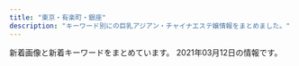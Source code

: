 ```yaml
---
title: "東京・有楽町・銀座"
description: "キーワード別にの巨乳アジアン・チャイナエステ嬢情報をまとめました。"
---
```


新着画像と新着キーワードをまとめています。
2021年03月12日の情報です。

<DmmAffiliateIns />
<KeywordTable
  shops={
    [
    {
        "url": "http://prime-relax.work/",
        "name": "PRIME\u30fb\u30d7\u30e9\u30a4\u30e0",
        "station": "\u99ac\u55b0\u753a\u99c51\u756a\u51fa\u53e3",
        "keywords": {
            "E": 1,
            "D": 10,
            "86": 7,
            "84": 5,
            "88": 1,
            "82": 1,
            "C": 7,
            "87": 4
        },
        "img_links": [
            "http://prime-relax.work/sp/img/t-a.jpg",
            "http://prime-relax.work/img/sta7.jpg",
            "http://prime-relax.work/sp/img/sta11.jpg",
            "http://prime-relax.work/img/st014.jpg",
            "http://prime-relax.work/sp/img/t-s.jpg",
            "http://prime-relax.work/sp/img/pc.jpg",
            "http://prime-relax.work/img/link10033.jpg",
            "http://prime-relax.work/img/st12.jpg",
            "http://prime-relax.work/sp/img/time.jpg",
            "http://prime-relax.work/img/sta13.jpg",
            "http://prime-relax.work/img/IMG_1667.jpg",
            "http://prime-relax.work/img/IMG_1699.jpg",
            "http://prime-relax.work/img/st08.jpg",
            "http://prime-relax.work/img/eve.jpg",
            "http://prime-relax.work/sp/img/tit.jpg",
            "http://prime-relax.work/sp/img/sta8.jpg",
            "http://prime-relax.work/sp/img/sta13.jpg",
            "http://prime-relax.work/sp/img/sta5.jpg",
            "http://prime-relax.work/img/link20067.jpg",
            "http://prime-relax.work/sp/img/sta9.jpg",
            "http://prime-relax.work/sp/img/info.jpg",
            "http://prime-relax.work/img/st013.jpg",
            "http://prime-relax.work/img/body-.jpg",
            "http://prime-relax.work/sp/img/sta12.jpg",
            "http://prime-relax.work/img/st14.jpg",
            "http://prime-relax.work/sp/img/p-9.jpg",
            "http://prime-relax.work/sp/img/sta4.jpg",
            "http://prime-relax.work/img/sta4.jpg",
            "http://prime-relax.work/sp/img/cam.jpg",
            "http://prime-relax.work/img/sta14.jpg",
            "http://prime-relax.work/sp/img/sta14.jpg",
            "http://prime-relax.work/img/st5.jpg",
            "http://prime-relax.work/sp/img/t-r.jpg",
            "http://prime-relax.work/img/st04.jpg",
            "http://prime-relax.work/sp/img/tel.jpg",
            "http://prime-relax.work/sp/img/add.jpg",
            "http://prime-relax.work/img/IMG_1675.jpg",
            "http://prime-relax.work/img/link300100.jpg",
            "http://prime-relax.work/sp/img/p-8.jpg",
            "http://prime-relax.work/img/st8.jpg",
            "http://prime-relax.work/img/st13.jpg",
            "http://prime-relax.work/sp/img/p-7.jpg",
            "http://prime-relax.work/img/st11.jpg",
            "http://prime-relax.work/sp/img/sta7.jpg",
            "http://prime-relax.work/sp/img/sys.jpg",
            "http://prime-relax.work/img/sta12.jpg",
            "http://prime-relax.work/sp/img/t-t.jpg",
            "http://prime-relax.work/img/sta11.jpg",
            "http://prime-relax.work/img/st4.jpg",
            "http://prime-relax.work/img/link-.jpg",
            "http://prime-relax.work/img/sys.jpg",
            "http://prime-relax.work/img/mo.png",
            "http://prime-relax.work/img/st9.jpg",
            "http://prime-relax.work/img/head.jpg",
            "http://prime-relax.work/sp/img/add3.jpg",
            "http://prime-relax.work/sp/img/botton.jpg",
            "http://prime-relax.work/sp/img/pic.jpg",
            "http://prime-relax.work/img/sta8.jpg",
            "http://prime-relax.work/img/sta5.jpg",
            "http://prime-relax.work/img/bottom.png",
            "http://prime-relax.work/img/st7.jpg",
            "http://prime-relax.work/img/IMG_1709.jpg",
            "http://prime-relax.work/img/sta9.jpg",
            "http://prime-relax.work/img/st07.jpg",
            "http://prime-relax.work/sp/img/t-o.jpg",
            "http://prime-relax.work/img/bottom-.png",
            "http://prime-relax.work/sp/img/add2.jpg"
        ]
    },
    {
        "url": "http://f-relaxe.net",
        "name": "For you",
        "img_links": [
            "http://f-relaxe.net/girl/09a.jpg",
            "http://f-relaxe.net/girl/02.jpg",
            "http://f-relaxe.net/girl/011a.jpg",
            "http://f-relaxe.net/images/info.jpg",
            "http://f-relaxe.net/images/staff_11.jpg",
            "http://f-relaxe.net/images/info_11.jpg",
            "http://f-relaxe.net/girl/012.jpg",
            "http://f-relaxe.net/images/index_119.jpg",
            "http://f-relaxe.net/images/line.jpg",
            "http://f-relaxe.net/images/03.jpg",
            "http://f-relaxe.net/images/index_13.jpg",
            "http://f-relaxe.net/images/index_17.jpg",
            "http://f-relaxe.net/images/rec.jpg",
            "http://f-relaxe.net/girl/09.jpg",
            "http://f-relaxe.net/images/rec_11.jpg",
            "http://f-relaxe.net/images/02.jpg",
            "http://f-relaxe.net/girl/024.jpg",
            "http://f-relaxe.net/images/index_07.jpg",
            "http://f-relaxe.net/girl/010.jpg",
            "http://f-relaxe.net/images/index_08.jpg",
            "http://f-relaxe.net/images/index_05.jpg",
            "http://f-relaxe.net/girl/011.jpg",
            "http://f-relaxe.net/images/index_06.jpg",
            "http://f-relaxe.net/images/index_03.jpg",
            "http://f-relaxe.net/images/sub_10.jpg",
            "http://f-relaxe.net/images/01.jpg",
            "http://f-relaxe.net/images/index_01.jpg",
            "http://f-relaxe.net/images/sub_15.jpg",
            "http://f-relaxe.net/girl/013.jpg",
            "http://f-relaxe.net/images/index_12.jpg",
            "http://f-relaxe.net/girl/08.jpg",
            "http://f-relaxe.net/girl/07a.jpg",
            "http://f-relaxe.net/girl/013a.jpg",
            "http://f-relaxe.net/images/index_10.jpg",
            "http://f-relaxe.net/girl/017.jpg",
            "http://f-relaxe.net/girl/012a.jpg",
            "http://f-relaxe.net/images/index_14.jpg",
            "http://f-relaxe.net/images/index_18.jpg",
            "http://f-relaxe.net/girl/010a.jpg",
            "http://f-relaxe.net/images/sub_12.jpg",
            "http://f-relaxe.net/images/index_16.jpg",
            "http://f-relaxe.net/girl/00.jpg",
            "http://f-relaxe.net/girl/04.jpg",
            "http://f-relaxe.net/images/index_09.jpg",
            "http://f-relaxe.net/girl/08a.jpg",
            "http://f-relaxe.net/girl/02a.jpg",
            "http://f-relaxe.net/girl/07.jpg",
            "http://f-relaxe.net/images/index_04.jpg"
        ],
        "station": "JR\u6771\u4eac\u99c5\u516b\u91cd\u6d32\u5317\u53e3",
        "keywords": {
            "89": 1,
            "83": 1,
            "G": 1,
            "D": 2,
            "C": 3,
            "86": 1,
            "87": 1,
            "90": 1,
            "91": 1,
            "E": 3,
            "93": 1,
            "85": 3
        }
    },
    {
        "station": "\u65b0\u5bcc\u753a\u99c5",
        "img_links": [
            "http://xn--vckg5a5c7c8c1czd.in.net/images/staff_images/top_small_5.jpg",
            "http://xn--vckg5a5c7c8c1czd.in.net/images/no.png",
            "http://xn--vckg5a5c7c8c1czd.in.net/images/an_1_02.jpg",
            "http://xn--vckg5a5c7c8c1czd.in.net/images/slider/slide2s.jpg",
            "http://xn--vckg5a5c7c8c1czd.in.net/images/an_2_07.jpg",
            "http://xn--vckg5a5c7c8c1czd.in.net/images/slider/slide1.jpg",
            "http://xn--vckg5a5c7c8c1czd.in.net/images/slider/slide3s.jpg",
            "http://xn--vckg5a5c7c8c1czd.in.net/images/an_1_04.jpg",
            "http://xn--vckg5a5c7c8c1czd.in.net/images/slider/slide3.jpg",
            "http://xn--vckg5a5c7c8c1czd.in.net/images/staff_images/cg16.jpg",
            "http://xn--vckg5a5c7c8c1czd.in.net/images/an_1_06.jpg",
            "http://xn--vckg5a5c7c8c1czd.in.net/images/an_2_05.jpg",
            "http://xn--vckg5a5c7c8c1czd.in.net/images/staff_images/top_small_16.jpg",
            "http://xn--vckg5a5c7c8c1czd.in.net/images/an_1_03.jpg",
            "http://xn--vckg5a5c7c8c1czd.in.net/images/staff_images/cg1.jpg",
            "http://xn--vckg5a5c7c8c1czd.in.net/images/staff_images/top_small_14.jpg",
            "http://xn--vckg5a5c7c8c1czd.in.net/images/an_2_02.jpg",
            "http://xn--vckg5a5c7c8c1czd.in.net/images/staff_images/cg5.jpg",
            "http://xn--vckg5a5c7c8c1czd.in.net/images/staff_images/top_small_17.jpg",
            "http://xn--vckg5a5c7c8c1czd.in.net/images/an_2_04.jpg",
            "http://xn--vckg5a5c7c8c1czd.in.net/images/index_01.jpg",
            "http://xn--vckg5a5c7c8c1czd.in.net/images/staff_images/cg14.jpg",
            "http://xn--vckg5a5c7c8c1czd.in.net/images/an_2_03.jpg",
            "http://xn--vckg5a5c7c8c1czd.in.net/images/an_1_07.jpg",
            "http://xn--vckg5a5c7c8c1czd.in.net/images/staff_images/cg17.jpg",
            "http://xn--vckg5a5c7c8c1czd.in.net/images/an_2_06.jpg",
            "http://xn--vckg5a5c7c8c1czd.in.net/images/staff_images/top_small_1.jpg",
            "http://xn--vckg5a5c7c8c1czd.in.net/images/slider/slide1s.jpg",
            "http://xn--vckg5a5c7c8c1czd.in.net/images/QRcode.jpg",
            "http://xn--vckg5a5c7c8c1czd.in.net/images/slider/slide2.jpg"
        ],
        "keywords": {
            "D": 16,
            "E": 4,
            "86": 20
        },
        "url": "http://xn--vckg5a5c7c8c1czd.in.net/",
        "name": "\u7652\u3057\u306e\u6d77"
    },
    {
        "url": "http://kaitekido.eei.jp/",
        "station": "\u516b\u4e01\u5800\u99c5B2\u51fa\u53e3",
        "name": "\u5feb\u9069\u5802",
        "img_links": [
            "https://b.st-hatena.com/images/entry-button/button-only@2x.png",
            "http://asian.mensesthe.tokyo/wp-content/uploads/2016/01/7CzXuAWe.jpg",
            "https://b.hatena.ne.jp/images/v4/public/add/hatenabookmark_ios7.png",
            "http://b.hatena.ne.jp/images/v4/public/add/hatenabookmark_ios7.png",
            "https://b.hatena.ne.jp/images/v4/public/add/hatenabookmark_android.png",
            "http://b.hatena.ne.jp/images/v4/public/add/hatenabookmark_android.png",
            "https://www.hatena.ne.jp/images/wwwridge/ng@2x.png",
            "https://www.hatena.ne.jp/images/wwwridge/help@2x.png",
            "https://www.hatena.ne.jp/images/wwwridge/ok@2x.png",
            "http://momipara.jp/img/link/momi88.jpg",
            "http://\u30a2\u30b8\u30a2\u30f3\u30a8\u30b9\u30c6.biz/images/88-31.jpg"
        ],
        "keywords": {}
    },
    {
        "name": "\u685c\uff5e\u3055\u304f\u3089\uff5e",
        "keywords": {
            "87": 2,
            "C": 4,
            "D": 3,
            "89": 3
        },
        "url": "http://sakura.relaxnabi.com/",
        "station": "\u8305\u5834\u753a\u99c51\u756a\u51fa\u53e3",
        "img_links": [
            "http://sakura.relaxnabi.com/css/staff/staff02.jpg",
            "http://sakura.relaxnabi.com/css/topleft01.png",
            "http://sakura.relaxnabi.com/css/staff/staff06.jpg",
            "http://sakura.relaxnabi.com/css/tel03.png",
            "http://sakura.relaxnabi.com/css/nav/nav-005.png",
            "http://sakura.relaxnabi.com/css/nav/nav-004.png",
            "http://sakura.relaxnabi.com/css/nav/nav-001.png",
            "http://sakura.relaxnabi.com/css/topright02.jpg",
            "http://sakura.relaxnabi.com/css/staff/staff13.jpg",
            "http://sakura.relaxnabi.com/css/nav/nav-003.png",
            "http://sakura.relaxnabi.com/css/topleft02.png",
            "http://sakura.relaxnabi.com/css/staff/staff14a.jpg",
            "http://sakura.relaxnabi.com/css/nav/nav-002.png",
            "http://sakura.relaxnabi.com/css/staff/staff04.jpg",
            "http://sakura.relaxnabi.com/css/nav/nav-006.png"
        ]
    },
    {
        "name": "\u6843\u82b1\u6c34*\u3068\u3046\u304b\u3059\u3044",
        "url": "http://toukasui.jpn.mn/",
        "station": "\u6771\u9280\u5ea7\u99c55\u756a\u51fa\u53e3",
        "keywords": {
            "89": 1,
            "87": 2,
            "F": 1,
            "D": 9,
            "85": 2,
            "E": 3,
            "88": 1,
            "86": 7
        },
        "img_links": [
            "http://toukasui.jpn.mn/photos/sites/49/2018/11/2018110702420266.jpg",
            "http://toukasui.jpn.mn/photos/sites/49/2019/02/2019020710305082.jpg",
            "http://toukasui.jpn.mn/images/room2.jpg",
            "http://toukasui.jpn.mn/photos/sites/49/2020/09/202009151644200.jpg",
            "http://toukasui.jpn.mn/images/face.jpg",
            "http://toukasui.jpn.mn/images/room3.jpg",
            "http://toukasui.jpn.mn/photos/sites/49/2019/03/2019030615101559.jpg",
            "http://toukasui.jpn.mn/images/room4.jpg",
            "http://toukasui.jpn.mn/images/pick.jpg",
            "http://toukasui.jpn.mn/photos/sites/49/2019/11/2019111002374421.jpg",
            "http://toukasui.jpn.mn/photos/sites/49/2019/09/2019091616543823.jpg",
            "http://toukasui.jpn.mn/photos/sites/49/2019/06/2019061711394937.jpg",
            "http://toukasui.jpn.mn/photos/sites/49/2019/07/2019070111270334.jpg",
            "http://toukasui.jpn.mn/photos/sites/49/2018/12/2018121411170742.jpg",
            "http://toukasui.jpn.mn/images/room1.jpg",
            "http://toukasui.jpn.mn/images/mobile.jpg",
            "http://toukasui.jpn.mn/photos/sites/49/2019/08/2019082510480041.jpg",
            "http://toukasui.jpn.mn/photos/sites/49/2019/08/2019081010463794.jpg",
            "http://toukasui.jpn.mn/images/s_staff.png",
            "http://toukasui.jpn.mn/photos/sites/49/2018/11/2018111701424587.jpg",
            "http://toukasui.jpn.mn/photos/sites/49/2019/02/2019021519245846.jpg",
            "http://toukasui.jpn.mn/images/news.jpg",
            "http://toukasui.jpn.mn/images/top.jpg"
        ]
    },
    {
        "img_links": [
            "http://www.kayabatyo-massage.work/images/mainvisual_02_s.jpg",
            "http://www.kayabatyo-massage.work/images/sw_home.png",
            "http://www.kayabatyo-massage.work/images/recruit/nagare_03.jpg",
            "http://www.kayabatyo-massage.work/images/head_therapist.jpg",
            "http://www.kayabatyo-massage.work/images/recruit/point_03.png",
            "http://www.kayabatyo-massage.work/images/recruit/point_06.png",
            "http://www.kayabatyo-massage.work/images/mainvisual_01.jpg",
            "http://www.kayabatyo-massage.work/staff/kaoru.jpg",
            "http://www.kayabatyo-massage.work/staff/hinata.jpg",
            "http://www.kayabatyo-massage.work/images/trigger.jpg",
            "http://www.kayabatyo-massage.work/images/recruit/point_04.png",
            "http://www.kayabatyo-massage.work/images/recruit/nagare_06.png",
            "http://www.kayabatyo-massage.work/images/recruit/point_05.png",
            "http://www.kayabatyo-massage.work/staff/nanami.jpg",
            "http://www.kayabatyo-massage.work/images/icon_ranking_01.png",
            "http://www.kayabatyo-massage.work/images/recruit/nagare_07.png",
            "http://www.kayabatyo-massage.work/images/recruit/message_03.png",
            "http://www.kayabatyo-massage.work/images/icon_new.png",
            "http://www.kayabatyo-massage.work/images/no_image.jpg",
            "http://www.kayabatyo-massage.work/images/recruit/point_07.png",
            "http://www.kayabatyo-massage.work/images/icon_ranking_02.png",
            "http://www.kayabatyo-massage.work/images/recruit/point_09.png",
            "http://www.kayabatyo-massage.work/images/head_interior.jpg",
            "http://www.kayabatyo-massage.work/images/recruit/sp_mainvisual.jpg",
            "http://www.kayabatyo-massage.work/images/sw_tel.png",
            "http://www.kayabatyo-massage.work/images/recruit/req_03.jpg",
            "http://www.kayabatyo-massage.work/images/mainvisual_01_s.jpg",
            "http://www.kayabatyo-massage.work/images/icon_ranking_03.png",
            "http://www.kayabatyo-massage.work/images/mainvisual_02.jpg",
            "http://www.kayabatyo-massage.work/images/recruit/nagare_02.jpg",
            "http://www.kayabatyo-massage.work/images/recruit/nagare_01.jpg",
            "http://www.kayabatyo-massage.work/images/recruit/point_08.png",
            "http://www.kayabatyo-massage.work/images/recruit/nagare_05.png"
        ],
        "station": "\u8305\u5834\u753a\u99c511\u756a\u51fa\u53e3",
        "name": "\u5143\u6c17\u30e2\u30ea\u30e2\u30ea",
        "keywords": {},
        "url": "http://www.kayabatyo-massage.work/"
    },
    {
        "keywords": {},
        "url": "http://s-este.net/",
        "station": "\u65b0\u65e5\u672c\u6a4b\u99c55\u756a\u51fa\u53e3",
        "img_links": [],
        "name": "\u30e9\u30d5\u30a3\u30fc\u30eb"
    },
    {
        "img_links": [
            "http://koikst.xyz/_src/20886211/07958eda583eff2b24876adf03c0a434.jpg",
            "http://koikst.xyz/_src/20886009/img_2917.jpg",
            "http://sunflower.jp.net/5.jpg",
            "http://koikst.xyz/_src/20886287/9c88380aa0315ec9292225a3223d62d9.jpg",
            "http://koikst.xyz/_src/20886008/_k3_6019.jpg",
            "http://koikst.xyz/_src/20885811/up.png",
            "http://koikst.xyz/_src/20886283/img20170527114635169213.png",
            "http://koikst.xyz/_src/20886222/up.png",
            "http://koikst.xyz/_src/20886035/up.png",
            "http://koikst.xyz/_src/20885809/www.cman.png",
            "http://koikst.xyz/_src/21089124/img20180325193504865361.png",
            "http://koikst.xyz/_src/20886005/wechatimg35.jpg",
            "http://koikst.xyz/_src/20886111/_dsf0778_pp.jpg",
            "http://koikst.xyz/_src/20886066/slider2.png",
            "http://sunflower.jp.net/1.jpg",
            "http://koikst.xyz/_src/20886010/img_3017.jpg",
            "http://koikst.xyz/_src/20886148/therapist-ito.jpg",
            "http://sunflower.jp.net/6.jpg",
            "http://koikst.xyz/_src/20886062/index_35.png",
            "http://koikst.xyz/_src/20991736/t02200330_0640096013249885015.jpg",
            "http://koikst.xyz/_src/20886231/_dsf0770_pp.jpg",
            "http://koikst.xyz/_src/20886229/_dsf0778_pp.jpg",
            "http://koikst.xyz/_src/20886308/t02200330_0640096013249885015.jpg",
            "http://sunflower.jp.net/2.jpg",
            "http://koikst.xyz/_src/20885997/up.png",
            "http://koikst.xyz/_src/20886092/therapist-ito.jpg",
            "http://koikst.xyz/_src/51067435/wechatimg725.jpg",
            "http://koikst.xyz/_src/20886122/up.png",
            "http://sunflower.jp.net/3.jpg",
            "http://koikst.xyz/_src/20885845/up.png",
            "http://koikst.xyz/_src/51067440/wechatimg723.jpg",
            "http://koikst.xyz/_src/20886233/906ab10dd05fdcaee1fa99bd6e5779ea.jpg",
            "http://koikst.xyz/_src/20886235/t02200330_0640096013249885015.jpg",
            "http://koikst.xyz/_src/20886065/index_38.png",
            "http://koikst.xyz/_src/20886060/index_33.png",
            "http://koikst.xyz/_src/20886063/index_36.png",
            "http://koikst.xyz/_src/20886061/index_34.png",
            "http://koikst.xyz/_src/20886059/sign.png",
            "http://koikst.xyz/_src/20886058/sign.png",
            "http://koikst.xyz/_src/51067433/wechatimg726.jpg",
            "http://koikst.xyz/_src/20886103/up.png",
            "http://koikst.xyz/_src/20886303/07958eda583eff2b24876adf03c0a434.jpg",
            "http://koikst.xyz/_src/20886007/_k3_6020.jpg",
            "http://koikst.xyz/_src/20886305/therapist-ito.jpg",
            "http://koikst.xyz/_src/20886019/up.png",
            "http://koikst.xyz/_src/20886300/media-20170919.jpg",
            "http://koikst.xyz/_src/20886006/wechatimg36.jpg",
            "http://koikst.xyz/_src/51067437/wechatimg724.jpg",
            "http://koikst.xyz/_src/20886310/wechatimg405.jpg",
            "http://koikst.xyz/_src/20886064/index_37.png",
            "http://koikst.xyz/_src/20885836/sign.jpg",
            "http://koikst.xyz/_src/20885828/up.png"
        ],
        "url": "http://koikst.xyz/",
        "station": "JR\u6771\u4eac\u99c5\u516b\u91cd\u6d32\u53e3",
        "name": "\u60a0",
        "keywords": {
            "C": 2,
            "85": 2,
            "E": 3,
            "89": 3
        }
    },
    {
        "keywords": {
            "88": 3,
            "85": 6,
            "C": 6,
            "86": 18,
            "87": 6,
            "D": 27
        },
        "name": "\u3072\u3068\u3081\u307c\u308c",
        "url": "http://www.hitomebore.esjp.info/",
        "img_links": [
            "http://www.hitomebore.esjp.info/images/m1.jpg",
            "http://www.hitomebore.esjp.info/files/012.jpg",
            "http://www.hitomebore.esjp.info/images/mainImg2.jpg",
            "http://www.hitomebore.esjp.info/files/007.jpg",
            "http://www.hitomebore.esjp.info/files/002.jpg",
            "http://www.hitomebore.esjp.info/files/015.jpg",
            "http://www.hitomebore.esjp.info/files/008.jpg",
            "http://www.hitomebore.esjp.info/files/016.jpg",
            "http://www.hitomebore.esjp.info/files/011.jpg",
            "http://www.hitomebore.esjp.info/images/m2.jpg",
            "http://www.hitomebore.esjp.info/images/m4.jpg",
            "http://www.hitomebore.esjp.info/files/014.jpg",
            "http://www.hitomebore.esjp.info/images/btn2.png",
            "http://www.hitomebore.esjp.info/images/m3.jpg",
            "http://www.hitomebore.esjp.info/files/013.jpg",
            "http://www.hitomebore.esjp.info/files/009.jpg",
            "http://www.hitomebore.esjp.info/images/mainImg_sub.jpg",
            "http://www.hitomebore.esjp.info/files/010.jpg"
        ],
        "station": "\u65b0\u5bcc\u753a\u99c53\u756a\u51fa\u53e3"
    },
    {
        "url": "http://yurarika.work/",
        "name": "\u3086\u3089\u308a\u9999",
        "station": "\u6c34\u5929\u5bae\u524d\u99c58\u756a\u51fa\u53e3",
        "img_links": [
            "http://yurarika.work/staff/mika2.jpg",
            "http://yurarika.work/staff/mika.jpg",
            "http://yurarika.work/staff/mirai1.jpg",
            "http://yurarika.work/staff/rara2.jpg",
            "http://yurarika.work/staff/aya1.jpg",
            "http://yurarika.work/staff/aya2.jpg",
            "http://yurarika.work/img/all/loader.png",
            "http://yurarika.work/staff/mirai2.jpg",
            "http://yurarika.work/staff/rara1.jpg",
            "http://yurarika.work/staff/mirai.jpg",
            "http://yurarika.work/staff/rara.jpg",
            "http://yurarika.work/staff/aya.jpg",
            "http://yurarika.work/staff/mika1.jpg"
        ],
        "keywords": {
            "85": 10,
            "88": 6,
            "C": 14,
            "86": 4,
            "D": 6
        }
    },
    {
        "name": "\u30eb\u30ca\u30b7\u30e3\u30a4\u30f3",
        "url": "http://luna-shine.info/",
        "img_links": [
            "http://luna-shine.info/uploads/lunashine/2015/12/qqe59bbee7898720151214133747.jpg",
            "http://luna-shine.info/uploads/lunashine/2019/07/qqe59bbee78987201504181707251.jpg",
            "http://luna-shine.info/uploads/lunashine/2019/05/e5beaee4bfa1e59bbee78987_20190517131309.jpg",
            "http://luna-shine.info/uploads/lunashine/2013/05/p1020464_e589afe69cac.jpg",
            "http://luna-shine.info/uploads/lunashine/2013/01/room-9.jpg",
            "http://luna-shine.info/uploads/lunashine/2013/11/e381afe3828be3818befbc92-1000x1333.jpg",
            "http://luna-shine.info/uploads/lunashine/2013/10/4_e589afe69cac.jpg",
            "http://luna-shine.info/uploads/lunashine/2019/04/tel.jpg",
            "http://luna-shine.info/uploads/lunashine/2013/10/e381bfe38286e3818d-5_e589afe69cac.jpg",
            "http://luna-shine.info/uploads/lunashine/images/rq01.jpg",
            "http://luna-shine.info/uploads/lunashine/images/picup.png",
            "http://luna-shine.info/uploads/lunashine/2012/12/mobile.jpg",
            "http://luna-shine.info/uploads/lunashine/2014/05/22.jpg",
            "http://luna-shine.info/uploads/lunashine/2015/03/11111.jpg",
            "http://luna-shine.info/uploads/lunashine/2015/03/123.jpg",
            "http://luna-shine.info/uploads/lunashine/2019/04/e5beaee4bfa1e59bbee78987_201903161627478.jpg",
            "http://luna-shine.info/uploads/lunashine/2015/01/2_e589afe69cac.jpg",
            "http://luna-shine.info/uploads/lunashine/2013/01/img_0427_e589afe69cac-276x368.jpg",
            "http://luna-shine.info/uploads/lunashine/2013/10/e38182e38286e381bf3_e589afe69cac.jpg",
            "http://luna-shine.info/uploads/lunashine/images/new_d.jpg",
            "http://luna-shine.info/uploads/lunashine/2012/12/topview1.jpg",
            "http://luna-shine.info/uploads/lunashine/2015/03/171f728230a16701d87b9e61ba70edf8.png",
            "http://luna-shine.info/uploads/lunashine/2012/12/mailmaka.jpg",
            "http://luna-shine.info/uploads/lunashine/2013/10/e381bfe382841_e589afe69cac.jpg",
            "http://luna-shine.info/uploads/lunashine/2012/12/topview3.jpg",
            "http://luna-shine.info/uploads/lunashine/2014/04/image_e589afe69cac.png",
            "http://luna-shine.info/uploads/lunashine/2015/04/1111_e589afe69cac.jpg",
            "http://luna-shine.info/uploads/lunashine/2014/06/image-15.jpeg",
            "http://luna-shine.info/uploads/lunashine/2019/04/e5beaee4bfa1e59bbee78987_2019031616274791.jpg",
            "http://luna-shine.info/uploads/lunashine/2020/01/e5beaee4bfa1e59bbee78987_20190517131309.jpg",
            "http://luna-shine.info/uploads/lunashine/2017/04/22221.jpg",
            "http://luna-shine.info/uploads/lunashine/images/rq03.jpg",
            "http://luna-shine.info/uploads/lunashine/2015/03/8dbe4d07b4f1258c30f14b30e60c1466.png",
            "http://luna-shine.info/uploads/lunashine/2013/01/room-2.jpg",
            "http://luna-shine.info/uploads/lunashine/2012/12/topview0.jpg",
            "http://luna-shine.info/uploads/lunashine/2019/04/e5beaee4bfa1e59bbee78987_201903161627475.jpg",
            "http://luna-shine.info/uploads/lunashine/2019/03/e5beaee4bfa1e59bbee78987_201903161627476.jpg",
            "http://luna-shine.info/uploads/lunashine/2013/01/img_0370_e589afe69cac-276x368.jpg",
            "http://luna-shine.info/uploads/lunashine/2012/12/topview4.jpg",
            "http://luna-shine.info/uploads/lunashine/2018/05/2.jpg",
            "http://luna-shine.info/uploads/lunashine/2013/01/qiu-1.jpg",
            "http://luna-shine.info/uploads/lunashine/2013/01/room-6.jpg",
            "http://luna-shine.info/uploads/lunashine/2016/12/img_4240.jpg",
            "http://luna-shine.info/uploads/lunashine/2019/04/flash1.jpg",
            "http://luna-shine.info/uploads/lunashine/2014/06/image-14.jpeg",
            "http://luna-shine.info/uploads/lunashine/2013/01/room-8.jpg",
            "http://luna-shine.info/uploads/lunashine/images/new_tit.jpg",
            "http://luna-shine.info/uploads/lunashine/2015/04/1111_e589afe69cac1.jpg",
            "http://luna-shine.info/uploads/lunashine/2015/09/1-12041z120344c1_e589afe69cac_e589afe69cac.jpg",
            "http://luna-shine.info/uploads/lunashine/2019/04/bottom.jpg",
            "http://luna-shine.info/uploads/lunashine/2013/03/img_0522_e589afe69cac-1000x1333.jpg",
            "http://luna-shine.info/uploads/lunashine/2013/01/room-11.jpg",
            "http://luna-shine.info/uploads/lunashine/2013/01/room-1.jpg",
            "http://luna-shine.info/uploads/lunashine/2013/01/room-3.jpg",
            "http://luna-shine.info/uploads/lunashine/2019/12/e5beaee4bfa1e59bbee78987_201912071546181.jpg",
            "http://luna-shine.info/uploads/lunashine/2013/11/e381afe3828be3818b-1000x1333.jpg",
            "http://luna-shine.info/uploads/lunashine/2014/05/naomi1-276x3584.jpg",
            "http://luna-shine.info/uploads/lunashine/2014/05/naomi1-276x3583.jpg",
            "http://luna-shine.info/uploads/lunashine/2014/06/9c1b42356edc1bb51d040e0a1783fa97.png",
            "http://luna-shine.info/uploads/lunashine/2015/01/11.jpg",
            "http://luna-shine.info/uploads/lunashine/2015/01/0.jpg",
            "http://luna-shine.info/uploads/lunashine/2013/01/room-7.jpg",
            "http://luna-shine.info/uploads/lunashine/2019/01/e5beaee4bfa1e59bbee78987_20190124144601.jpg",
            "http://luna-shine.info/uploads/lunashine/images/no-photo.jpg",
            "http://luna-shine.info/uploads/lunashine/2019/12/e5beaee4bfa1e59bbee78987_20191207154634.jpg",
            "http://luna-shine.info/uploads/lunashine/2016/11/31.jpg",
            "http://luna-shine.info/uploads/lunashine/2013/01/room-10.jpg",
            "http://luna-shine.info/uploads/lunashine/2015/03/12344780f_e589afe69cac.jpg",
            "http://luna-shine.info/uploads/lunashine/2013/10/e381bfe3818d2_e589afe69cac.jpg",
            "http://luna-shine.info/uploads/lunashine/2015/06/image1-266x4001.jpg",
            "http://luna-shine.info/uploads/lunashine/2019/05/e5beaee4bfa1e59bbee78987_201905171313091.jpg",
            "http://luna-shine.info/uploads/lunashine/2013/01/room-5.jpg",
            "http://luna-shine.info/uploads/lunashine/2019/03/e5beaee4bfa1e59bbee78987_201903141535171.jpg"
        ],
        "station": "\u5c0f\u4f1d\u99ac\u753a\u99c53\u756a\u51fa\u53e3",
        "keywords": {
            "G": 6,
            "81": 3,
            "F": 6,
            "89": 21,
            "C": 12,
            "E": 13,
            "\u80f8": 2,
            "82": 3,
            "D": 30,
            "87": 12,
            "86": 6,
            "\u30bb\u30af\u30b7\u30fc": 1,
            "88": 21,
            "84": 3,
            "85": 6
        }
    },
    {
        "station": "JR\u6771\u4eac\u99c5\u516b\u91cd\u6d32\u5317\u53e3",
        "img_links": [
            "https://mens-esthe.jpn.vin/images/sp_tit_info.jpg",
            "https://mens-esthe.jpn.vin/images/sp_tit_link.jpg",
            "https://mens-esthe.jpn.vin/images/nav_link02.png",
            "https://mens-esthe.jpn.vin/images/end.png",
            "https://mens-esthe.jpn.vin/photos/sites/4/2020/12/202012110248090.jpg",
            "https://mens-esthe.jpn.vin/images/room1.jpg",
            "https://mens-esthe.jpn.vin/images/nav_link06.png",
            "https://mens-esthe.jpn.vin/images/nav_link01.png",
            "https://mens-esthe.jpn.vin/images/nav_link08.png",
            "https://mens-esthe.jpn.vin/photos/sites/4/2020/12/2020121102462172.jpg",
            "https://mens-esthe.jpn.vin/images/tit_info.jpg",
            "https://mens-esthe.jpn.vin/images/sp_tit_staff.jpg",
            "https://mens-esthe.jpn.vin/images/nav_link07.png",
            "https://mens-esthe.jpn.vin/photos/sites/4/2020/12/2020121102464663.jpg",
            "https://mens-esthe.jpn.vin/images/tit_pick.jpg",
            "https://mens-esthe.jpn.vin/images/nav_link05.png",
            "https://mens-esthe.jpn.vin/images/tit_staff02.jpg",
            "https://mens-esthe.jpn.vin/images/nav_link03.png",
            "https://mens-esthe.jpn.vin/images/tit_face.jpg",
            "https://mens-esthe.jpn.vin/images/top.png",
            "https://mens-esthe.jpn.vin/images/room2.jpg",
            "https://mens-esthe.jpn.vin/photos/sites/4/2020/12/2020121102483539.jpg",
            "https://mens-esthe.jpn.vin/images/sp_tit_pick.jpg",
            "https://mens-esthe.jpn.vin/images/nav_link04.png",
            "https://mens-esthe.jpn.vin/images/sp_tit_staff02.jpg",
            "https://mens-esthe.jpn.vin/images/tit_staff.jpg",
            "https://mens-esthe.jpn.vin/images/sp_end.png",
            "https://mens-esthe.jpn.vin/images/tit_link.jpg",
            "https://mens-esthe.jpn.vin/images/navbar-top.jpg",
            "https://mens-esthe.jpn.vin/photos/sites/4/2020/12/2020121102501422.jpg",
            "https://mens-esthe.jpn.vin/images/photo_1.jpg",
            "https://mens-esthe.jpn.vin/images/sp_photo_1.jpg",
            "https://mens-esthe.jpn.vin/images/side_mobile.jpg"
        ],
        "keywords": {
            "D": 120,
            "85": 24,
            "86": 96
        },
        "name": "\u6771\u4eac\u65e5\u672c\u6a4b\u30e1\u30f3\u30ba\u30a8\u30b9\u30c6",
        "url": "https://mens-esthe.jpn.vin/"
    },
    {
        "img_links": [
            "http://esthe-aroma.com/images/photo01.jpg",
            "http://esthe-aroma.com/images/cg10.jpg",
            "http://esthe-aroma.com/images/cg11.jpg",
            "http://esthe-aroma.com/images/icon_info.png",
            "http://esthe-aroma.com/images/mainImg_sub.jpg",
            "http://esthe-aroma.com/images/cg12.jpg",
            "http://esthe-aroma.com/images/photo02.jpg",
            "http://esthe-aroma.com/images/cg08.jpg",
            "http://esthe-aroma.com/images/cg02.jpg",
            "http://esthe-aroma.com/images/icon_concept.png",
            "http://esthe-aroma.com/images/icon_top.png",
            "http://esthe-aroma.com/images/cg01.jpg",
            "http://esthe-aroma.com/images/icon_staff.png",
            "http://esthe-aroma.com/images/cg07.jpg",
            "http://esthe-aroma.com/images/photo03.jpg",
            "http://esthe-aroma.com/images/cg13.jpg",
            "http://esthe-aroma.com/images/btn2.png",
            "http://esthe-aroma.com/images/cg09.jpg",
            "http://esthe-aroma.com/images/icon_tel.png",
            "http://esthe-aroma.com/images/end-info.png",
            "http://esthe-aroma.com/images/cg06.jpg",
            "http://esthe-aroma.com/images/cg04.jpg",
            "http://esthe-aroma.com/images/cg03.jpg",
            "http://esthe-aroma.com/images/cg05.jpg",
            "http://esthe-aroma.com/images/qrc.jpg"
        ],
        "name": "Miss.9\uff5e\u30df\u30b9.\u30ad\u30e5\u30a6\uff5e",
        "keywords": {
            "86": 13,
            "D": 10,
            "E": 1,
            "C": 2
        },
        "station": "\u99ac\u55b0\u6a2a\u5c71\u99c5A2\u51fa\u53e3",
        "url": "http://esthe-aroma.com/"
    },
    {
        "station": "\u4eba\u5f62\u753a\u99c5A5\u51fa\u53e3",
        "img_links": [
            "https://rumia.tyo.cm/photos/sites/5/2017/08/3.jpg",
            "https://rumia.tyo.cm/photos/sites/5/2017/08/2.jpg",
            "https://rumia.tyo.cm/images/room8.jpg",
            "https://rumia.tyo.cm/images/room5.jpg",
            "https://rumia.tyo.cm/images/s_face.jpg",
            "https://rumia.tyo.cm/images/s_link.png",
            "https://rumia.tyo.cm/photos/sites/5/2017/08/4.jpg",
            "https://rumia.tyo.cm/images/s_mobile.jpg",
            "https://rumia.tyo.cm/images/room3.jpg",
            "https://rumia.tyo.cm/images/mobile.jpg",
            "https://rumia.tyo.cm/images/s_staff.png",
            "https://rumia.tyo.cm/photos/sites/5/2017/08/1.jpg",
            "https://rumia.tyo.cm/images/s_news.jpg",
            "https://rumia.tyo.cm/images/top.png",
            "https://rumia.tyo.cm/images/room7.jpg",
            "https://rumia.tyo.cm/images/room4.jpg",
            "https://rumia.tyo.cm/images/room6.jpg",
            "https://rumia.tyo.cm/images/room2.jpg",
            "https://rumia.tyo.cm/images/room1.jpg"
        ],
        "keywords": {
            "D": 3,
            "85": 1,
            "87": 1,
            "E": 1,
            "86": 1,
            "83": 1
        },
        "url": "https://rumia.tyo.cm/",
        "name": "RUMIA\u30fb\u30eb\u30df\u30a2"
    },
    {
        "url": "http://www.kawaii.esturl.com/",
        "keywords": {
            "D": 4,
            "86": 1,
            "87": 3
        },
        "img_links": [
            "http://www.kawaii.esturl.com/images/icon_staff.png",
            "http://www.kawaii.esturl.com/images/mainImg_sub.jpg",
            "http://www.kawaii.esturl.com/images/icon_top.png",
            "http://www.kawaii.esturl.com/images/end-info.png",
            "http://www.kawaii.esturl.com/files/006.jpg",
            "http://www.kawaii.esturl.com/images/icon_concept.png",
            "http://www.kawaii.esturl.com/files/001.jpg",
            "http://www.kawaii.esturl.com/files/002.jpg",
            "http://www.kawaii.esturl.com/common/images/photo02.jpg",
            "http://www.kawaii.esturl.com/images/icon_info.png",
            "http://www.kawaii.esturl.com/common/images/photo03.jpg",
            "http://www.kawaii.esturl.com/files/003.jpg",
            "http://www.kawaii.esturl.com/images/icon_tel.png",
            "http://www.kawaii.esturl.com/common/images/photo01.jpg",
            "http://www.kawaii.esturl.com/images/btn2.png"
        ],
        "name": "Kawaii\u604b\u4eba",
        "station": "\u516b\u4e01\u5800\u99c5A2\u51fa\u53e3"
    },
    {
        "url": "http://missyou-esthe.com/",
        "img_links": [
            "http://missyou-esthe.com/img/tt13.jpg",
            "http://missyou-esthe.com/img/t1.jpg",
            "http://missyou-esthe.com/img/cg04.jpg",
            "http://missyou-esthe.com/img/tt20.jpg",
            "http://missyou-esthe.com/img/cg03.jpg",
            "http://missyou-esthe.com/img/tt16.jpg",
            "http://missyou-esthe.com/img/tt14.jpg",
            "http://missyou-esthe.com/img/mr1.jpg",
            "http://missyou-esthe.com/img/cg02.jpg",
            "http://missyou-esthe.com/img/cg05.jpg",
            "http://missyou-esthe.com/img/eve.jpg",
            "http://missyou-esthe.com/img/cg08.jpg",
            "http://missyou-esthe.com/img/no.png",
            "http://missyou-esthe.com/img/f1.jpg",
            "http://missyou-esthe.com/img/t2.jpg",
            "http://missyou-esthe.com/img/f.jpg",
            "http://missyou-esthe.com/img/cg091.jpg",
            "http://missyou-esthe.com/img/t3.jpg",
            "http://missyou-esthe.com/img/cg06.jpg",
            "http://missyou-esthe.com/img/tt2.jpg",
            "http://missyou-esthe.com/img/cg11.jpg",
            "http://missyou-esthe.com/img/tt17.jpg",
            "http://missyou-esthe.com/img/cg01.jpg",
            "http://missyou-esthe.com/img/tt4.jpg",
            "http://missyou-esthe.com/img/tt12.jpg",
            "http://missyou-esthe.com/img/tt15.jpg",
            "http://missyou-esthe.com/img/cg10.jpg",
            "http://missyou-esthe.com/img/tt18.jpg",
            "http://missyou-esthe.com/img/tt21.jpg",
            "http://missyou-esthe.com/img/tt1.jpg",
            "http://missyou-esthe.com/img/cg14.jpg",
            "http://missyou-esthe.com/img/cg13.jpg",
            "http://missyou-esthe.com/img/cg07.jpg",
            "http://missyou-esthe.com/img/tt19.jpg",
            "http://missyou-esthe.com/img/cg09.jpg",
            "http://missyou-esthe.com/img/tt11.jpg",
            "http://missyou-esthe.com/img/lin.jpg"
        ],
        "name": "Lotus\uff5e\u30ed\u30fc\u30bf\u30b9\uff5e",
        "keywords": {
            "85": 2,
            "86": 14,
            "87": 4
        },
        "station": "\u65b0\u5bcc\u753a\u99c53\u756a\u51fa\u53e3"
    },
    {
        "name": "COMODO -\u30b3\u30e2\u30c9-",
        "img_links": [
            "http://www.comodo.relaxjp.info/files/009-03.jpg",
            "http://www.comodo.relaxjp.info/files/013-03.jpg",
            "http://www.comodo.relaxjp.info/images/bj3.jpg",
            "http://www.comodo.relaxjp.info/files/009-02.jpg",
            "http://www.comodo.relaxjp.info/files/012-03.jpg",
            "http://www.comodo.relaxjp.info/files/009.jpg",
            "http://www.comodo.relaxjp.info/images/s_news.jpg",
            "http://www.comodo.relaxjp.info/files/010.jpg",
            "http://www.comodo.relaxjp.info/files/008.jpg",
            "http://www.comodo.relaxjp.info/files/012-02.jpg",
            "http://www.comodo.relaxjp.info/files/011.jpg",
            "http://www.comodo.relaxjp.info/files/011-03.jpg",
            "http://www.comodo.relaxjp.info/files/013-02.jpg",
            "http://www.comodo.relaxjp.info/files/011-02.jpg",
            "http://www.comodo.relaxjp.info/images/bj1.jpg",
            "http://www.comodo.relaxjp.info/images/s_staff.jpg",
            "http://www.comodo.relaxjp.info/files/007-02.jpg",
            "http://www.comodo.relaxjp.info/images/top.png",
            "http://www.comodo.relaxjp.info/files/007.jpg",
            "http://www.comodo.relaxjp.info/images/s_link.jpg",
            "http://www.comodo.relaxjp.info/files/010-02.jpg",
            "http://www.comodo.relaxjp.info/files/007-03.jpg",
            "http://www.comodo.relaxjp.info/files/014-03.jpg",
            "http://www.comodo.relaxjp.info/images/s_info.jpg",
            "http://www.comodo.relaxjp.info/files/014.jpg",
            "http://www.comodo.relaxjp.info/images/hua.jpg",
            "http://www.comodo.relaxjp.info/files/013.jpg",
            "http://www.comodo.relaxjp.info/files/012.jpg",
            "http://www.comodo.relaxjp.info/files/014-02.jpg",
            "http://www.comodo.relaxjp.info/files/010-03.jpg",
            "http://www.comodo.relaxjp.info/files/008-02.jpg",
            "http://www.comodo.relaxjp.info/files/008-03.jpg"
        ],
        "url": "http://www.comodo.relaxjp.info/",
        "station": "\u99ac\u55b0\u6a2a\u5c71\u99c5A2\u51fa\u53e3",
        "keywords": {
            "87": 7,
            "86": 1,
            "D": 8
        }
    },
    {
        "keywords": {
            "F": 5,
            "E": 2,
            "85": 16,
            "D": 8,
            "C": 22,
            "87": 2,
            "88": 5
        },
        "name": "COCOSIA",
        "img_links": [
            "http://cocosia-massage.work/img/st3.jpg",
            "http://cocosia-massage.work/sp/img/st5.jpg",
            "http://cocosia-massage.work/img/fla-1.jpg",
            "http://cocosia-massage.work/sp/img/p-4.jpg",
            "http://cocosia-massage.work/img/sta4.jpg",
            "http://cocosia-massage.work/img/conc.jpg",
            "http://cocosia-massage.work/img/news.jpg",
            "http://cocosia-massage.work/sp/img/st4.jpg",
            "http://cocosia-massage.work/sp/img/st2.jpg",
            "http://cocosia-massage.work/img/st5.jpg",
            "http://cocosia-massage.work/sp/img/cam1.jpg",
            "http://cocosia-massage.work/sp/img/st6.jpg",
            "http://cocosia-massage.work/sp/img/cam4.jpg",
            "http://cocosia-massage.work/sp/img/sys.jpg",
            "http://cocosia-massage.work/img/sta2.jpg",
            "http://cocosia-massage.work/img/r9.jpg",
            "http://cocosia-massage.work/img/sta6.jpg",
            "http://cocosia-massage.work/img/sta5.jpg",
            "http://cocosia-massage.work/sp/img/p-3.jpg",
            "http://cocosia-massage.work/sp/img/acc.jpg",
            "http://cocosia-massage.work/sp/img/p-6.jpg",
            "http://cocosia-massage.work/sp/img/st1.jpg",
            "http://cocosia-massage.work/sp/img/botton.jpg",
            "http://cocosia-massage.work/img/st1.jpg",
            "http://cocosia-massage.work/img/nos.jpg",
            "http://cocosia-massage.work/sp/img/st3.jpg",
            "http://cocosia-massage.work/img/acc.jpg",
            "http://cocosia-massage.work/img/fla-2.jpg",
            "http://cocosia-massage.work/img/sta3.jpg",
            "http://cocosia-massage.work/sp/img/rec.jpg",
            "http://cocosia-massage.work/img/st4.jpg",
            "http://cocosia-massage.work/sp/img/p-5.jpg",
            "http://cocosia-massage.work/sp/img/cam3.jpg",
            "http://cocosia-massage.work/sp/img/t-t.jpg",
            "http://cocosia-massage.work/img/xmas.png",
            "http://cocosia-massage.work/sp/img/cam2.jpg",
            "http://cocosia-massage.work/img/st2.jpg",
            "http://cocosia-massage.work/sp/img/info.jpg",
            "http://cocosia-massage.work/sp/img/t-t2.jpg",
            "http://cocosia-massage.work/sp/img/pc.jpg",
            "http://cocosia-massage.work/sp/img/t-s.jpg",
            "http://cocosia-massage.work/img/newf.jpg",
            "http://cocosia-massage.work/sp/img/t-r.jpg",
            "http://cocosia-massage.work/img/sta1.jpg",
            "http://cocosia-massage.work/sp/img/qr.jpg",
            "http://cocosia-massage.work/img/head2.jpg",
            "http://cocosia-massage.work/img/st6.jpg",
            "http://cocosia-massage.work/img/cncp.jpg"
        ],
        "station": "\u4eba\u5f62\u753a\u99c5A1\u51fa\u53e3",
        "url": "http://cocosia-massage.work/"
    },
    {
        "img_links": [
            "http://e-berry.work/img/ai1.jpg",
            "http://e-berry.work/sp/staff/haruka.jpg",
            "http://e-berry.work/sp/staff/hikari.jpg",
            "http://e-berry.work/sp/images/newsb.png",
            "http://e-berry.work/images/tgirl.jpg",
            "http://e-berry.work/img/hikari1.jpg",
            "http://e-berry.work/sp/images/interior_t.png",
            "http://e-berry.work/sp/staff/ai.jpg",
            "http://e-berry.work/staff/rina.jpg",
            "http://e-berry.work/sp/images/concept.jpg",
            "http://e-berry.work/sp/staff/aya.jpg",
            "http://e-berry.work/sp/images/news.png",
            "http://e-berry.work/img/nene1.jpg",
            "http://e-berry.work/staff/ayumi.jpg",
            "http://e-berry.work/images/10.jpg",
            "http://e-berry.work/sp/images/tel.png",
            "http://e-berry.work/sp/img/aya1.jpg",
            "http://e-berry.work/sp/img/haruka1.jpg",
            "http://e-berry.work/images/head.jpg",
            "http://e-berry.work/sp/images/rec1.jpg",
            "http://e-berry.work/images/sys3.jpg",
            "http://e-berry.work/images/sys1.jpg",
            "http://e-berry.work/sp/img/ayumi1.jpg",
            "http://e-berry.work/img/haruka1.jpg",
            "http://e-berry.work/sp/images/newface.png",
            "http://e-berry.work/sp/staff/natumi.jpg",
            "http://e-berry.work/sp/images/sys1.png",
            "http://e-berry.work/images/sys2.jpg",
            "http://e-berry.work/images/staff_t.jpg",
            "http://e-berry.work/sp/staff/ayumi.jpg",
            "http://e-berry.work/sp/images/sys3.png",
            "http://e-berry.work/img/aya1.jpg",
            "http://e-berry.work/sp/staff/moka.jpg",
            "http://e-berry.work/sp/img/hikari1.jpg",
            "http://e-berry.work/images/ac1.jpg",
            "http://e-berry.work/sp/img/yoko1.jpg",
            "http://e-berry.work/img/moka1.jpg",
            "http://e-berry.work/sp/images/footer.jpg",
            "http://e-berry.work/images/b2.jpg",
            "http://e-berry.work/sp/images/9.jpg",
            "http://e-berry.work/images/news_t.jpg",
            "http://e-berry.work/sp/images/10.jpg",
            "http://e-berry.work/sp/staff/yoko.jpg",
            "http://e-berry.work/sp/images/b1.jpg",
            "http://e-berry.work/img/yoko1.jpg",
            "http://e-berry.work/sp/img/natumi1.jpg",
            "http://e-berry.work/sp/images/int2.png",
            "http://e-berry.work/images/rec2.jpg",
            "http://e-berry.work/sp/images/head.jpg",
            "http://e-berry.work/img/ayumi1.jpg",
            "http://e-berry.work/images/newsb.png",
            "http://e-berry.work/img/rina1.jpg",
            "http://e-berry.work/img/natumi1.jpg",
            "http://e-berry.work/staff/ai.jpg",
            "http://e-berry.work/images/concept.jpg",
            "http://e-berry.work/sp/images/sys2.png",
            "http://e-berry.work/staff/aya.jpg",
            "http://e-berry.work/sp/images/topgirl.png",
            "http://e-berry.work/staff/haruka.jpg",
            "http://e-berry.work/images/int2.jpg",
            "http://e-berry.work/sp/images/b2.jpg",
            "http://e-berry.work/staff/nene.jpg",
            "http://e-berry.work/images/interior_t.jpg",
            "http://e-berry.work/sp/images/staff_t.png",
            "http://e-berry.work/sp/images/int1.png",
            "http://e-berry.work/sp/images/rec2.png",
            "http://e-berry.work/sp/img/ai1.jpg",
            "http://e-berry.work/images/sm.jpg",
            "http://e-berry.work/sp/staff/nene.jpg",
            "http://e-berry.work/images/9.jpg",
            "http://e-berry.work/staff/hikari.jpg",
            "http://e-berry.work/images/rec1.jpg",
            "http://e-berry.work/images/b1.jpg",
            "http://e-berry.work/staff/natumi.jpg",
            "http://e-berry.work/images/int1.jpg",
            "http://e-berry.work/staff/moka.jpg",
            "http://e-berry.work/sp/staff/rina.jpg",
            "http://e-berry.work/staff/yoko.jpg",
            "http://e-berry.work/images/newface.jpg",
            "http://e-berry.work/sp/img/rina1.jpg",
            "http://e-berry.work/sp/img/nene1.jpg",
            "http://e-berry.work/sp/images/ac1.jpg",
            "http://e-berry.work/sp/img/moka1.jpg"
        ],
        "station": "\u6c34\u5929\u5bae\u524d\u99c56\u756a\u51fa\u53e3",
        "name": "\u30a2\u30ed\u30de\u30a2\u30ea\u30a2",
        "url": "http://e-berry.work/index.html",
        "keywords": {}
    },
    {
        "keywords": {
            "D": 14,
            "E": 4,
            "C": 17
        },
        "station": "\u8305\u5834\u753a\u99c52\u756a\u51fa\u53e3",
        "img_links": [
            "https://kayabacho-mensesthe.com/staff/aoi-s1.jpg",
            "https://kayabacho-mensesthe.com/images/main4.jpg",
            "https://kayabacho-mensesthe.com/images/main2.jpg",
            "https://kayabacho-mensesthe.com/room/room-l6.jpg",
            "https://kayabacho-mensesthe.com/staff/yuna-s1.jpg",
            "https://kayabacho-mensesthe.com/staff/mimi-s1.jpg",
            "https://kayabacho-mensesthe.com/images/flower.png",
            "https://kayabacho-mensesthe.com/room/room-l4.jpg",
            "https://kayabacho-mensesthe.com/wp/wp-content/uploads/2020/02/miyu.jpg",
            "https://kayabacho-mensesthe.com/wp/wp-content/uploads/2019/12/IMG_8988.jpg",
            "https://kayabacho-mensesthe.com/wp/wp-content/uploads/2019/07/misaki.jpg",
            "https://kayabacho-mensesthe.com/staff/nao-s1.jpg",
            "https://kayabacho-mensesthe.com/staff/miyu-s1.jpg",
            "https://kayabacho-mensesthe.com/wp/wp-content/uploads/2021/01/yuna.jpg",
            "https://kayabacho-mensesthe.com/wp/wp-content/uploads/2020/12/yuki.jpg",
            "https://kayabacho-mensesthe.com/images/top1.jpg",
            "https://kayabacho-mensesthe.com/room/room-l1.jpg",
            "https://kayabacho-mensesthe.com/room/room-l3.jpg",
            "https://kayabacho-mensesthe.com/wp/wp-content/uploads/2020/11/urara3.jpg",
            "https://kayabacho-mensesthe.com/staff/ayaka-s1.jpg",
            "https://kayabacho-mensesthe.com/room/room-l5.jpg",
            "https://kayabacho-mensesthe.com/wp/wp-content/uploads/2020/08/ayaka-1-200x300.jpg",
            "https://kayabacho-mensesthe.com/icon/line.png",
            "https://kayabacho-mensesthe.com/wp/wp-content/uploads/2019/08/mimi.jpg",
            "https://kayabacho-mensesthe.com/staff/misaki-s1.jpg",
            "https://kayabacho-mensesthe.com/images/footer-r.png",
            "https://kayabacho-mensesthe.com/images/clear.png",
            "https://kayabacho-mensesthe.com/images/main3.jpg",
            "https://kayabacho-mensesthe.com/images/main1.jpg",
            "https://kayabacho-mensesthe.com/link/mens-esthe.png",
            "https://kayabacho-mensesthe.com/images/mensesthe.jpg",
            "https://kayabacho-mensesthe.com/images/top2.jpg",
            "https://kayabacho-mensesthe.com/images/footer-l.png",
            "https://kayabacho-mensesthe.com/wp/wp-content/uploads/2019/12/emi.jpg",
            "https://kayabacho-mensesthe.com/wp/wp-content/uploads/2019/12/misaki.jpg",
            "https://kayabacho-mensesthe.com/images/top3.jpg",
            "https://kayabacho-mensesthe.com/icon/yelp.png",
            "https://kayabacho-mensesthe.com/icon/facebook.png",
            "https://kayabacho-mensesthe.com/room/room-l2.jpg",
            "https://kayabacho-mensesthe.com/wp/wp-content/uploads/2020/10/aki-s1-150x150.jpg",
            "https://kayabacho-mensesthe.com/staff/aki-s1.jpg",
            "https://kayabacho-mensesthe.com/room/room-l7.jpg",
            "https://kayabacho-mensesthe.com/icon/twitter.png",
            "https://kayabacho-mensesthe.com/wp/wp-content/uploads/2019/12/mitsuki.jpg",
            "https://kayabacho-mensesthe.com/room/room-l8.jpg",
            "https://kayabacho-mensesthe.com/staff/urara-s1.jpg",
            "https://kayabacho-mensesthe.com/wp/wp-content/uploads/2020/08/ayaka-1.jpg",
            "https://kayabacho-mensesthe.com/staff/emi-s1.jpg",
            "https://kayabacho-mensesthe.com/staff/rin-s1.jpg"
        ],
        "url": "https://kayabacho-mensesthe.com/",
        "name": "Spa Ananda"
    },
    {
        "url": "https://ningyocho-esthe.work/",
        "station": "\u4eba\u5f62\u753a\u99c5A1\u51fa\u53e3",
        "img_links": [
            "https://ningyocho-esthe.work/images/dream/home/image_02.png",
            "https://ningyocho-esthe.work/images/dream/common/gallery_07.png",
            "https://ningyocho-esthe.work/images/dream/home/image_01.png",
            "https://ningyocho-esthe.work/images/dream/common/gallery_05.png",
            "https://ningyocho-esthe.work/images/dream/staff/\u3042\u307f.jpg",
            "https://ningyocho-esthe.work/images/dream/common/gallery_08.png",
            "https://ningyocho-esthe.work/images/dream/common/side_bnr_01.png",
            "https://ningyocho-esthe.work/images/dream/staff/imgapp_3.jpg",
            "https://ningyocho-esthe.work/images/dream/common/header_info.png",
            "https://ningyocho-esthe.work/images/dream/common/credit_03.png",
            "https://ningyocho-esthe.work/images/dream/staff/imgapp6.jpg",
            "https://ningyocho-esthe.work/images/dream/common/gallery_04.png",
            "https://ningyocho-esthe.work/images/dream/staff/2.jpg",
            "https://ningyocho-esthe.work/images/dream/common/gallery_03.png",
            "https://ningyocho-esthe.work/images/dream/common/gallery_09.png",
            "https://ningyocho-esthe.work/images/dream/common/credit_02.png",
            "https://ningyocho-esthe.work/images/dream/staff/\u30ca\u30ca.jpg",
            "https://ningyocho-esthe.work/images/dream/home/image_03.png",
            "https://ningyocho-esthe.work/images/dream/home/teaser.png",
            "https://ningyocho-esthe.work/images/dream/common/gallery_10.png",
            "https://ningyocho-esthe.work/images/dream/common/header_phone_pc.png",
            "https://ningyocho-esthe.work/images/dream/common/gallery_02.png",
            "https://ningyocho-esthe.work/images/dream/staff/imgapp_1.jpg",
            "https://ningyocho-esthe.work/images/dream/common/gallery_01.png",
            "https://ningyocho-esthe.work/images/dream/common/side_bnr_02.png",
            "https://ningyocho-esthe.work/images/dream/staff/1.jpg",
            "https://ningyocho-esthe.work/images/dream/common/credit_01.png",
            "https://ningyocho-esthe.work/images/dream/staff/3.jpg",
            "https://ningyocho-esthe.work/images/dream/common/gallery_06.png",
            "https://ningyocho-esthe.work/images/dream/staff/13.jpg"
        ],
        "keywords": {
            "\u30bb\u30af\u30b7\u30fc": 3,
            "88": 1
        },
        "name": "Dream"
    },
    {
        "name": "\u7d05\u8449",
        "station": "\u516b\u4e01\u5800\u99c5A5\u53e3",
        "url": "http://arm-heal.com/",
        "keywords": {
            "C": 15
        },
        "img_links": [
            "http://arm-heal.com/pic/head.jpg",
            "http://arm-heal.com/staff/miya/01mb.jpg",
            "http://arm-heal.com/img/ttl_mobile.png",
            "http://arm-heal.com/pic/topimg3.png",
            "http://arm-heal.com/img/ttl_rec.png",
            "http://arm-heal.com/pic/topimg1.png",
            "http://arm-heal.com/staff/yuuyuu/01.jpg",
            "http://arm-heal.com/staff/yuki/01.jpg",
            "http://arm-heal.com/staff/emi/01mb.jpg",
            "http://arm-heal.com/i/files/homeimg.jpg",
            "http://arm-heal.com/pic/topimg5.png",
            "http://arm-heal.com/staff/miki/01.jpg",
            "http://arm-heal.com/staff/yuuyuu/01mb.jpg",
            "http://arm-heal.com/staff/miya/01.jpg",
            "http://arm-heal.com/img/att.png",
            "http://arm-heal.com/staff/aya/01mb.jpg",
            "http://arm-heal.com/staff/emi/01.jpg",
            "http://arm-heal.com/img/corona.png",
            "http://arm-heal.com/pic/topimg2.png",
            "http://arm-heal.com/staff/aya/01.jpg",
            "http://arm-heal.com/img/ttl_staff.jpg",
            "http://arm-heal.com/pic/topimg4.png",
            "http://arm-heal.com/staff/miki/01mb.jpg",
            "http://arm-heal.com/staff/yuki/01mb.jpg"
        ]
    },
    {
        "url": "https://aroma.tyo.cm/",
        "keywords": {},
        "station": "\u8305\u5834\u753a\u99c510\u756a\u51fa\u53e3",
        "name": "\u6975\u4e0a\u30e1\u30f3\u30ba\u30a2\u30ed\u30de\u65e5\u672c\u6a4b",
        "img_links": []
    },
    {
        "station": "JR\u65b0\u65e5\u672c\u6a4b\u99c56\u756a\u51fa\u53e3",
        "img_links": [
            "https://melodyspa.tokyo/images/st/yuna2.jpg",
            "https://melodyspa.tokyo/images/st/mina2.jpg",
            "https://melodyspa.tokyo/images/share/pagetop.png",
            "https://melodyspa.tokyo/images/st/rui2.jpg",
            "https://melodyspa.tokyo/images/st/miho.jpg",
            "https://melodyspa.tokyo/images/st/rui.jpg",
            "https://melodyspa.tokyo/images/st/risa.jpg",
            "https://melodyspa.tokyo/images/st/you.jpg",
            "https://melodyspa.tokyo/images/st/yuna1.jpg",
            "https://melodyspa.tokyo/images/st/rara2.jpg",
            "https://melodyspa.tokyo/images/st/yuna.jpg",
            "https://melodyspa.tokyo/images/st/you2.jpg",
            "https://melodyspa.tokyo/images/st/you3.jpg",
            "https://melodyspa.tokyo/images/st/ringo.jpg",
            "https://melodyspa.tokyo/images/topimage/topimage.jpg",
            "https://melodyspa.tokyo/images/st/mina.jpg"
        ],
        "keywords": {
            "C": 30,
            "F": 2,
            "86": 4
        },
        "url": "https://melodyspa.tokyo/",
        "name": "Melody Spa -\u30e1\u30ed\u30c7\u30a3 \u30b9\u30d1-"
    },
    {
        "img_links": [
            "https://angel-love.tyo.cm/photos/sites/27/2021/02/2021021606344273.jpg",
            "https://angel-love.tyo.cm/images/news_bj3.jpg",
            "https://angel-love.tyo.cm/photos/sites/27/2021/02/2021021603212172.jpg",
            "https://angel-love.tyo.cm/images/room1.jpg",
            "https://angel-love.tyo.cm/images/room3.jpg",
            "https://angel-love.tyo.cm/images/room4.jpg",
            "https://angel-love.tyo.cm/images/room2.jpg",
            "https://angel-love.tyo.cm/images/s_news.jpg",
            "https://angel-love.tyo.cm/images/info.jpg",
            "https://angel-love.tyo.cm/images/s_staff.png",
            "https://angel-love.tyo.cm/photos/sites/27/2021/02/2021021606263617.jpg",
            "https://angel-love.tyo.cm/photos/sites/27/2021/02/2021021603162366.jpg",
            "https://angel-love.tyo.cm/photos/sites/27/2021/02/2021021603162127.jpg",
            "https://angel-love.tyo.cm/images/top.jpg",
            "https://angel-love.tyo.cm/images/mobile.jpg",
            "https://angel-love.tyo.cm/images/s1.jpg",
            "https://angel-love.tyo.cm/images/s3.jpg",
            "https://angel-love.tyo.cm/images/news_bj1.jpg"
        ],
        "station": "\u9280\u5ea7\u99c5A5\u51fa\u53e3",
        "url": "https://angel-love.tyo.cm/",
        "name": "Angel Love",
        "keywords": {
            "D": 20,
            "86": 5,
            "87": 10,
            "85": 5
        }
    },
    {
        "url": "http://sweet-massage.work/",
        "keywords": {
            "E": 6,
            "85": 6,
            "86": 9,
            "D": 9,
            "89": 3,
            "C": 6,
            "88": 3
        },
        "name": "Sweet",
        "img_links": [
            "http://sweet-massage.work/sp/img/pc.jpg",
            "http://sweet-massage.work/sp/img/s7.jpg",
            "http://sweet-massage.work/img/s5.jpg",
            "http://sweet-massage.work/img/foot-body.jpg",
            "http://sweet-massage.work/sp/img/st5.jpg",
            "http://sweet-massage.work/img/st5.jpg",
            "http://sweet-massage.work/img/sta2.jpg",
            "http://sweet-massage.work/img/st005.jpg",
            "http://sweet-massage.work/sp/img/add2.jpg",
            "http://sweet-massage.work/sp/img/add.jpg",
            "http://sweet-massage.work/sp/img/time.jpg",
            "http://sweet-massage.work/img/st1.jpg",
            "http://sweet-massage.work/sp/img/s4.jpg",
            "http://sweet-massage.work/img/st01.jpg",
            "http://sweet-massage.work/img/sta3.jpg",
            "http://sweet-massage.work/sp/img/t-t.jpg",
            "http://sweet-massage.work/sp/img/st07.jpg",
            "http://sweet-massage.work/img/sta4.jpg",
            "http://sweet-massage.work/img/st6.jpg",
            "http://sweet-massage.work/img/sta5.jpg",
            "http://sweet-massage.work/sp/img/botton.jpg",
            "http://sweet-massage.work/sp/img/s5.jpg",
            "http://sweet-massage.work/sp/img/pic.jpg",
            "http://sweet-massage.work/sp/img/info.jpg",
            "http://sweet-massage.work/img/s1.jpg",
            "http://sweet-massage.work/sp/img/st1.jpg",
            "http://sweet-massage.work/sp/img/s6.jpg",
            "http://sweet-massage.work/img/st2.jpg",
            "http://sweet-massage.work/sp/img/tel.jpg",
            "http://sweet-massage.work/img/st06.jpg",
            "http://sweet-massage.work/sp/img/st3.jpg",
            "http://sweet-massage.work/sp/img/st6.jpg",
            "http://sweet-massage.work/img/sta7.jpg",
            "http://sweet-massage.work/img/s4.jpg",
            "http://sweet-massage.work/sp/img/t-o.jpg",
            "http://sweet-massage.work/sp/img/st05.jpg",
            "http://sweet-massage.work/img/s6.jpg",
            "http://sweet-massage.work/sp/img/tit.jpg",
            "http://sweet-massage.work/sp/img/st06.jpg",
            "http://sweet-massage.work/sp/img/st4.jpg",
            "http://sweet-massage.work/img/mobile-1.png",
            "http://sweet-massage.work/sp/img/st04.jpg",
            "http://sweet-massage.work/img/st4.jpg",
            "http://sweet-massage.work/img/m1.png",
            "http://sweet-massage.work/img/sta1.jpg",
            "http://sweet-massage.work/img/st04.jpg",
            "http://sweet-massage.work/img/sta6.jpg",
            "http://sweet-massage.work/img/s3.jpg",
            "http://sweet-massage.work/img/st3.jpg",
            "http://sweet-massage.work/sp/img/t-r.jpg",
            "http://sweet-massage.work/sp/img/t-s.jpg",
            "http://sweet-massage.work/img/st02.jpg",
            "http://sweet-massage.work/sp/img/t-a.jpg",
            "http://sweet-massage.work/img/st7.jpg",
            "http://sweet-massage.work/sp/img/st7.jpg",
            "http://sweet-massage.work/img/s7.jpg",
            "http://sweet-massage.work/img/nos.jpg",
            "http://sweet-massage.work/img/s2.jpg",
            "http://sweet-massage.work/img/st03.jpg",
            "http://sweet-massage.work/img/st05.jpg",
            "http://sweet-massage.work/sp/img/st2.jpg",
            "http://sweet-massage.work/sp/img/st03.jpg",
            "http://sweet-massage.work/sp/img/st01.jpg",
            "http://sweet-massage.work/sp/img/sys.jpg",
            "http://sweet-massage.work/sp/img/st02.jpg",
            "http://sweet-massage.work/img/st07.jpg",
            "http://sweet-massage.work/sp/img/st005.jpg"
        ],
        "station": "\u8305\u5834\u753a\u99c53\u756a\u51fa\u53e3"
    },
    {
        "name": "\u91d1\u306e\u83ef",
        "url": "http://ginzamassage.net",
        "keywords": {
            "\u80f8": 7,
            "\u4e73": 1
        },
        "img_links": [
            "http://ginzamassage.net/user_data/00000237.jpg",
            "http://ginzamassage.net/user_data/00000133.jpg",
            "http://ginzamassage.net/user_data/00000126.jpg",
            "http://ginzamassage.net/user_data/00000109.jpg",
            "http://ginzamassage.net/user_data/00000145.jpg",
            "http://ginzamassage.net/user_data/00000141.jpg",
            "http://ginzamassage.net/user_data/00000216.jpg",
            "http://ginzamassage.net/user_data/00000129.jpg",
            "http://ginzamassage.net/user_data/00000130.jpg",
            "http://ginzamassage.net/user_data/00000116.jpg",
            "http://ginzamassage.net/user_data/00000146.jpg",
            "http://ginzamassage.net/user_data/00000128.jpg",
            "http://ginzamassage.net/user_data/00000233.jpg",
            "http://ginzamassage.net/user_data/00000105.jpg",
            "http://ginzamassage.net/user_data/00000123.jpg",
            "http://ginzamassage.net/user_data/00000100.jpg",
            "http://ginzamassage.net/user_data/00000184.jpg",
            "http://ginzamassage.net/user_data/00000104.jpg",
            "http://ginzamassage.net/user_data/00000235.jpg",
            "http://ginzamassage.net/user_data/00000137.jpg",
            "http://ginzamassage.net/user_data/00000228.jpg",
            "http://ginzamassage.net/user_data/00000127.jpg",
            "http://ginzamassage.net/user_data/00000148.png",
            "http://ginzamassage.net/user_data/00000225.jpg",
            "http://ginzamassage.net/user_data/00000149.jpg",
            "http://ginzamassage.net/user_data/00000115.jpg",
            "http://ginzamassage.net/images/1.jpg",
            "http://ginzamassage.net/user_data/00000143.jpg",
            "http://ginzamassage.net/user_data/00000101.jpg",
            "http://ginzamassage.net/user_data/00000135.jpg",
            "http://ginzamassage.net/user_data/00000114.jpg",
            "http://ginzamassage.net/user_data/00000140.jpg",
            "http://ginzamassage.net/user_data/00000102.jpg",
            "http://ginzamassage.net/user_data/00000103.jpg",
            "http://ginzamassage.net/user_data/00000153.jpg",
            "http://ginzamassage.net/user_data/00000121.jpg",
            "http://ginzamassage.net/user_data/00000125.jpg",
            "http://ginzamassage.net/user_data/00000134.jpg",
            "http://ginzamassage.net/user_data/00000136.jpg",
            "http://ginzamassage.net/user_data/00000124.jpg",
            "http://ginzamassage.net/user_data/00000132.jpg",
            "http://ginzamassage.net/user_data/00000144.jpg",
            "http://ginzamassage.net/user_data/00000099.jpg",
            "http://ginzamassage.net/user_data/00000147.jpg",
            "http://ginzamassage.net/user_data/00000138.jpg",
            "http://ginzamassage.net/user_data/00000226.jpg",
            "http://ginzamassage.net/user_data/00000238.jpg",
            "http://ginzamassage.net/user_data/00000218.jpg",
            "http://ginzamassage.net/user_data/00000106.jpg",
            "http://ginzamassage.net/images/noimg.png",
            "http://ginzamassage.net/user_data/00000217.jpg",
            "http://ginzamassage.net/user_data/00000117.jpg",
            "http://ginzamassage.net/user_data/00000097.jpg",
            "http://ginzamassage.net/user_data/00000232.jpg",
            "http://ginzamassage.net/user_data/00000131.jpg",
            "http://ginzamassage.net/user_data/00000142.jpg",
            "http://ginzamassage.net/user_data/00000139.jpg"
        ],
        "station": "\u6771\u9280\u5ea7\u99c55\u756a\u51fa\u53e3"
    },
    {
        "img_links": [
            "http://yume-sato.blue/uploads//sites/18/2020/09/g4-150x150.jpg",
            "http://yume-sato.blue/uploads//sites/18/2020/09/s_staff.png",
            "http://yume-sato.blue/uploads//sites/18/2020/10/g1.jpg",
            "http://yume-sato.blue/uploads//sites/18/2020/09/top1-1.jpg",
            "http://yume-sato.blue/uploads//sites/18/2020/09/g6.jpg",
            "http://yume-sato.blue/uploads//sites/18/2020/10/g2.jpg",
            "http://yume-sato.blue/uploads//sites/18/2020/09/top.jpg",
            "http://yume-sato.blue/uploads//sites/18/2020/09/g1.jpg",
            "http://yume-sato.blue/uploads//sites/18/2020/09/g3-150x150.jpg",
            "http://yume-sato.blue/uploads//sites/18/2020/09/g3.jpg",
            "http://yume-sato.blue/uploads//sites/18/2020/09/g4.jpg",
            "http://yume-sato.blue/uploads//sites/18/2020/09/g2.jpg",
            "http://yume-sato.blue/uploads//sites/18/2020/09/g6-150x150.jpg",
            "http://yume-sato.blue/uploads//sites/18/2020/09/g5-150x150.jpg",
            "http://yume-sato.blue/uploads//sites/18/2020/09/g5.jpg",
            "http://yume-sato.blue/uploads//sites/18/2020/09/news.jpg",
            "http://yume-sato.blue/uploads//sites/18/2020/09/g2-150x150.jpg",
            "http://yume-sato.blue/uploads//sites/18/2020/09/g1-150x150.jpg",
            "http://yume-sato.blue/uploads//sites/18/2020/09/mobile-1.jpg",
            "http://yume-sato.blue/uploads//sites/18/2020/12/gg.jpg",
            "http://yume-sato.blue/uploads//sites/18/2020/09/pick.jpg",
            "http://yume-sato.blue/uploads//sites/18/2020/12/gg-150x150.jpg"
        ],
        "name": "\u5922\u306e\u90f7",
        "station": "\u4eba\u5f62\u753a\u99c5A6",
        "keywords": {},
        "url": "http://yume-sato.blue/"
    },
    {
        "keywords": {
            "D": 4,
            "89": 1,
            "E": 1,
            "87": 1,
            "C": 1
        },
        "station": "\u6771\u9280\u5ea7\u99c5A7\u51fa\u53e3",
        "url": "https://est-tiara.info/",
        "name": "Tiara-\u30c6\u30a4\u30a2\u30e9-",
        "img_links": [
            "https://est-tiara.info/uploadfiles/Image/image(1).png",
            "https://est-tiara.info/images/gallery/r5.jpg",
            "https://est-tiara.info/staffPhoto/b20210304100121.jpg",
            "https://est-tiara.info/staffPhoto/b20210304095845.jpg",
            "https://est-tiara.info/images/gallery/r6.jpg",
            "https://est-tiara.info/staffPhoto/s20201016083828.jpg",
            "https://est-tiara.info/images/gallery/r4.jpg",
            "https://est-tiara.info/staffPhoto/s20210304095739.jpg",
            "https://est-tiara.info/uploadfiles/Image/campaignEstTiaraInfo.jpg",
            "https://est-tiara.info/images/mobile.png",
            "https://est-tiara.info/images/returnBtn.png",
            "https://est-tiara.info/images/gallery/r8.jpg",
            "https://est-tiara.info/images/gallery/r2.jpg",
            "https://est-tiara.info/uploadfiles/Image/image(2).png",
            "https://est-tiara.info/js/sliderLine/slide_prev.png",
            "https://est-tiara.info/images/gallery/r1.jpg",
            "https://est-tiara.info/staffPhoto/b20210304095739.jpg",
            "https://est-tiara.info/images/gallery/r3.jpg",
            "https://est-tiara.info/js/sliderLine/slide_next.png",
            "https://est-tiara.info/uploadfiles/Image/image(4).png",
            "https://est-tiara.info/staffPhoto/b20201016083828.jpg",
            "https://est-tiara.info/uploadfiles/Image/image(3).png",
            "https://est-tiara.info/staffPhoto/s20210304100121.jpg",
            "https://est-tiara.info/staffPhoto/s20210304095845.jpg",
            "https://est-tiara.info/staffPhoto/s20201016083614.jpg",
            "https://est-tiara.info/staffPhoto/b20210304095623.jpg",
            "https://est-tiara.info/staffPhoto/s20210304100038.jpg",
            "https://est-tiara.info/staffPhoto/b20210304100038.jpg",
            "https://est-tiara.info/staffPhoto/b20201016083614.jpg",
            "https://est-tiara.info/images/gallery/r7.jpg",
            "https://est-tiara.info/staffPhoto/s20210304095623.jpg",
            "https://est-tiara.info/uploadfiles/Image/image.png"
        ]
    }
]
}
/>
<DmmAffiliateScript />

